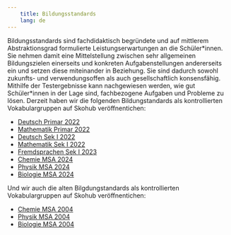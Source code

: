 ---
    title: Bildungsstandards
    lang: de
---

Bildungsstandards sind fachdidaktisch begründete und auf mittlerem Abstraktionsgrad formulierte Leistungserwartungen an die Schüler\*innen. Sie nehmen damit eine Mittelstellung zwischen sehr allgemeinen Bildungszielen einerseits und konkreten Aufgabenstellungen andererseits ein und setzen diese miteinander in Beziehung. Sie sind dadurch sowohl zukunfts- und verwendungsoffen als auch gesellschaftlich konsensfähig. Mithilfe der Testergebnisse kann nachgewiesen werden, wie gut Schüler\*innen in der Lage sind, fachbezogene Aufgaben und Probleme zu lösen.
Derzeit haben wir die folgenden Bildungstandards als kontrollierten Vokabulargruppen auf Skohub veröffnentichen:

* [Deutsch Primar 2022](https://skohub.io/iqb-vocabs/v12/heads/master/index.de.html)
* [Mathematik Primar 2022](https://skohub.io/iqb-vocabs/v10/heads/master/index.de.html)
* [Deutsch Sek I 2022](https://skohub.io/iqb-vocabs/v34/heads/master/index.de.html)
* [Mathematik Sek I 2022](https://skohub.io/iqb-vocabs/v51/heads/master/index.de.html)
* [Fremdsprachen Sek I 2023](https://skohub.io/iqb-vocabs/v56/heads/master/index.de.html)
* [Chemie MSA 2024](https://skohub.io/iqb-vocabs/v41/heads/master/index.de.html)
* [Physik MSA 2024](https://skohub.io/iqb-vocabs/v47/heads/master/index.de.html)
* [Biologie MSA 2024](https://skohub.io/iqb-vocabs/v44/heads/master/index.de.html)

Und wir auch die alten Bilgdungstandards als kontrollierten Vokabulargruppen auf Skohub veröffnentichen:

* [Chemie MSA 2004](https://skohub.io/iqb-vocabs/v40/heads/master/index.de.html)
* [Physik MSA 2004](https://skohub.io/iqb-vocabs/v46/heads/master/index.de.html)
* [Biologie MSA 2004](https://skohub.io/iqb-vocabs/v43/heads/master/index.de.html)

